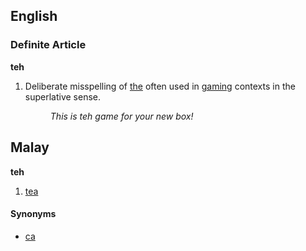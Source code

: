 ==English==

===Definite Article===
'''teh'''

# Deliberate misspelling of [[the]] often used in [[gaming]] contexts in the superlative sense.
#: ''This is teh game for your new box!''

==Malay==
'''teh'''

# [[tea]]

====Synonyms====
*[[ca]]